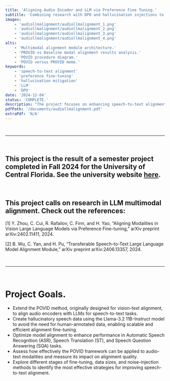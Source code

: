 ```yaml
---
title: 'Aligning Audio Encoder and LLM via Preference Fine Tuning.'
subtitle: 'Combining research with DPO and hallucination injections to explore speech-to-text alignment.'
images:
    - 'audiollmalignment/audiollmalignment_1.png'
    - 'audiollmalignment/audiollmalignment_2.png'
    - 'audiollmalignment/audiollmalignment_3.png'
    - 'audiollmalignment/audiollmalignment_4.png'
alts:
    - 'Multimodal alignment module architecture.'
    - 'PROVID vs Baseline modal alignment results analysis.'
    - 'POVID procedure diagram.'
    - 'POVID versus PROVID meme.'
keywords:
    - 'speech-to-text alignment'
    - 'preference fine-tuning'
    - 'hallucination mitigation'
    - 'LLM'
    - 'DPO'
date: '2024-12-04'
status: 'COMPLETE.'
description: "The project focuses on enhancing speech-to-text alignment by combining audio encoding with large language models (LLMs) using preference fine-tuning. Building upon previously established state-of-the-art frameworks, this work employs the POVID method, adapted as PROVID (Preference Refinement for Optimized Voice-to-text Inference and Decoding). The approach integrates OpenAI's Whisper encoder with a linear alignment module and Meta's Llama-3.2 11B-Instruct model. By generating dispreferred speech data through hallucination injection, the system refines audio-to-text alignment across tasks like automatic speech recognition (ASR), speech translation (ST), and speech question answering (SQA). Though the results show mixed improvements, particularly in German-to-English translation, the research highlights scalable alignment methods and the potential for further refinement in multimodal applications."
pdfPath: '/documents/audiollmalignment.pdf'
extraPdf: 'N/A'
---
```


<br />

--------------------

<br />

## This project is the result of a semester project completed in Fall 2024 for the University of Central Florida. See the university website [here](https://www.ucf.edu/).

<br />

## This project calls on research in LLM multimodal alignment. Check out the references:

[1] Y. Zhou, C. Cui, R. Rafailov, C. Finn, and H. Yao, “Aligning Modalities in Vision Large Language Models via Preference Fine-tuning,” arXiv preprint arXiv:2402.11411, 2024.

[2] B. Wu, C. Yan, and H. Pu, “Transferable Speech-to-Text Large Language Model Alignment Module,” arXiv preprint arXiv:2406.13357, 2024.

<br />

--------------------

<br />

# Project Goals.  

* Extend the POVID method, originally designed for vision-text alignment, to align audio encoders with LLMs for speech-to-text tasks.
* Create hallucinatory speech data using the Llama-3.2 11B-Instruct model to avoid the need for human-annotated data, enabling scalable and efficient alignment fine-tuning.
* Optimize model alignment to enhance performance in Automatic Speech Recognition (ASR), Speech Translation (ST), and Speech Question Answering (SQA) tasks.
* Assess how effectively the POVID framework can be applied to audio-text modalities and measure its impact on alignment quality.
* Explore different stages of fine-tuning, data sizes, and noise-injection methods to identify the most effective strategies for improving speech-to-text alignment.